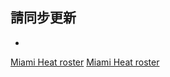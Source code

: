 <noinclude>{{noteTA|G1=NBA}}</noinclude>
{{NBA roster header|team=迈阿密热火}} 

{{player2 | num = 13 | first = 巴姆 | last = 阿德巴約 | pos = F/C | ft = 6 | in = 9 | lbs = 255 | school = Kentucky | DOB = 1997–07–18 }}
{{player2 | num = 22 | first = 吉米 | last = 巴特勒 | pos = F | ft = 6 | in = 7 | lbs = 230 | school = Marquette | DOB = 1989–09–14 }}
{{player2 | num = 21 | first = 德韋恩 | last = 戴德蒙 | pos = C | ft = 7 | in = 0 | lbs = 245 | school = Southern California | DOB = 1989–08–12 }}
{{player2 | num = 5 | redlink = 凱爾·蓋伊 | englink = Kyle Guy | pos = G | ft = 6 | in = 1 | lbs = 167 | school = Virginia | DOB = 1997–06–11 | note = TW }}
{{player2 | num = 40 | first = 乌杜尼斯 | last = 哈斯勒姆 | pos = F | ft = 6 | in = 8 | lbs = 235 | school = Florida | DOB = 1980–06–09 }}
{{player2 | num = 14 | first = 泰勒 | last = 赫洛 | pos = G | ft = 6 | in = 5 | lbs = 195 | school = Kentucky | DOB = 2000–01–20 }}
{{player2 | num = 24 | redlink = 海伍德·海史密斯 | englink = Haywood Highsmith | pos = F | ft = 6 | in = 4 | lbs = 220 | school = Wheeling | DOB = 1996–12–09 }}
{{player2 | num = 7 | first = 凯尔 | last = 洛里 | pos = G | ft = 6 | in = 0 | lbs = 196 | school = Villanova | DOB = 1986–03–25 }}
{{player2 | num = 16 | redlink = 迦勒·馬丁 | englink = Caleb Martin (basketball) | pos = F | ft = 6 | in = 5 | lbs = 205 | school = Nevada | DOB = 1995–09–28 }}
{{player2 | num = 8 | first = 马基夫 | last = 莫里斯 | pos = F | ft = 6 | in = 9 | lbs = 245 | school = Kansas | DOB = 1989–09–02 | inj = yes }}
{{player2 | num = 4 | first = 維克多 | last = 歐拉迪波 | pos = G | ft = 6 | in = 4 | lbs = 213 | school = Indiana | DOB = 1992–05–04 }}
{{player2 | num = 55 | first = 鄧肯 | last = 羅賓森 | pos = F | ft = 6 | in = 7 | lbs = 215 | school = Michigan | DOB = 1994–04–22 }}
{{player2 | num = 15 | redlink = 賈馮·斯馬特 | englink = Javonte Smart | pos = G | ft = 6 | in = 4 | lbs = 205 | school = LSU | DOB = 1999–06–03 | note = TW }}
{{player2 | num = 31 | first = 馬克斯 | last = 斯特魯斯 | pos = G/F | ft = 6 | in = 5 | lbs = 215 | school = DePaul | DOB = 1996–03–28 }}
{{player2 | num = 17 | first = P·J | last = 塔克 | pos = F | ft = 6 | in = 5 | lbs = 245 | school = Texas | DOB = 1985–05–05 }}
{{player2 | num = 2 | redlink = 蓋伯·樊尚 | englink = Gabe Vincent | pos = G | ft = 6 | in = 3 | lbs = 200 | school = UC Santa Barbara | DOB = 1996–06–14 }}
{{player2 | num = 77 | redlink = 歐梅爾·尤策凡 | englink = Ömer Yurtseven | pos = C | ft = 6 | in = 11 | lbs = 275 | school = Georgetown | DOB = 1998–06–19 }} 

{{NBA roster footer
| head_coach = 
* [[埃瑞克·斯波爾斯特拉]]
| asst_coach =
* [[马利克·艾伦]]
* [[卡隆·巴特勒]]
* {{link-en|奧克塔維奧·德拉格拉納|Octavio De La Grana}}
* {{link-en|克里斯·奎因|Chris Quinn|克里斯·奎因}}
| otherlegend = '''(GL)''' On [[NBA G League#Player allocations|assignment]] to G League affiliate
| roster_url = http://www.nba.com/heat/roster/
| transaction_url = http://basketball.realgm.com/nba/teams/Miami_Heat/15/Transaction_History
| accessdate = 2022−02−09
}}<noinclude>

== 請同步更新 ==
*{{tl|迈阿密热火现时球员名单}}

[[Category:NBA球員名單導航模板|Miami Heat roster]]
[[Category:迈阿密热火|Miami Heat roster]]
</noinclude>